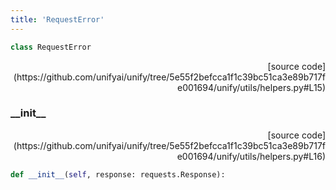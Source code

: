 ```yaml
---
title: 'RequestError'
---
```


```python
class RequestError
```

<p align="right">[source code](https://github.com/unifyai/unify/tree/5e55f2befcca1f1c39bc51ca3e89b717fe001694/unify/utils/helpers.py#L15)</p>



### \_\_init\_\_

<p align="right">[source code](https://github.com/unifyai/unify/tree/5e55f2befcca1f1c39bc51ca3e89b717fe001694/unify/utils/helpers.py#L16)</p>

```python
def __init__(self, response: requests.Response):
```

